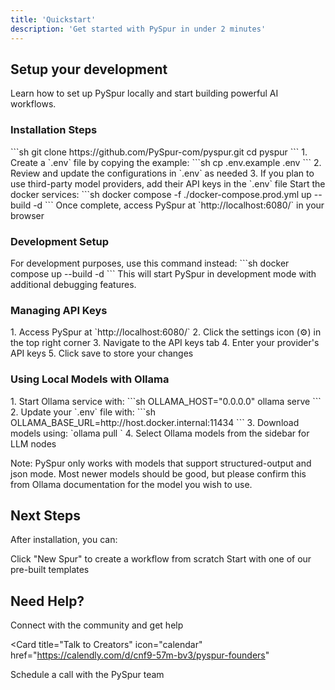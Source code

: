 ```yaml
---
title: 'Quickstart'
description: 'Get started with PySpur in under 2 minutes'
---
```


## Setup your development

Learn how to set up PySpur locally and start building powerful AI workflows.

### Installation Steps

<AccordionGroup>
  <Accordion icon="github" title="Clone the repository">
    ```sh
    git clone https://github.com/PySpur-com/pyspur.git
    cd pyspur
    ```
  </Accordion>
  <Accordion icon="gear" title="Configure environment">
    1. Create a `.env` file by copying the example:
    ```sh
    cp .env.example .env
    ```
    2. Review and update the configurations in `.env` as needed
    3. If you plan to use third-party model providers, add their API keys in the `.env` file
  </Accordion>
  <Accordion icon="docker" title="Launch PySpur">
    Start the docker services:
    ```sh
    docker compose -f ./docker-compose.prod.yml up --build -d
    ```
    Once complete, access PySpur at `http://localhost:6080/` in your browser
  </Accordion>
</AccordionGroup>

### Development Setup

<AccordionGroup>
<Accordion icon="code" title="Development Mode">
  For development purposes, use this command instead:
  ```sh
  docker compose up --build -d
  ```
  This will start PySpur in development mode with additional debugging features.
</Accordion>
</AccordionGroup>

### Managing API Keys

<AccordionGroup>
<Accordion icon="key" title="Configure API Keys">
  1. Access PySpur at `http://localhost:6080/`
  2. Click the settings icon (⚙️) in the top right corner
  3. Navigate to the API keys tab
  4. Enter your provider's API keys
  5. Click save to store your changes
</Accordion>
</AccordionGroup>

### Using Local Models with Ollama

<AccordionGroup>
<Accordion icon="server" title="Configure Ollama">
  1. Start Ollama service with:
  ```sh
  OLLAMA_HOST="0.0.0.0" ollama serve
  ```
  2. Update your `.env` file with:
  ```sh
  OLLAMA_BASE_URL=http://host.docker.internal:11434
  ```
  3. Download models using: `ollama pull <model-name>`
  4. Select Ollama models from the sidebar for LLM nodes

  Note: PySpur only works with models that support structured-output and json mode. Most newer models should be good, but please confirm this from Ollama documentation for the model you wish to use.
</Accordion>
</AccordionGroup>

## Next Steps

After installation, you can:

<CardGroup>
<Card title="Create New Workflow" icon="wand-magic-sparkles">
  Click "New Spur" to create a workflow from scratch
</Card>

<Card title="Use Templates" icon="copy">
  Start with one of our pre-built templates
</Card>
</CardGroup>

## Need Help?

<CardGroup>
<Card
  title="Join Our Discord"
  icon="discord"
  href="https://discord.gg/7Spn7C8A5F"
>
  Connect with the community and get help
</Card>

<Card
  title="Talk to Creators"
  icon="calendar"
  href="https://calendly.com/d/cnf9-57m-bv3/pyspur-founders"
>
  Schedule a call with the PySpur team
</Card>
</CardGroup>
